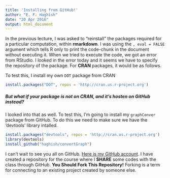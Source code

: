 ```yaml
---
title: 'Installing from GitHub!'
author: "E. F. Haghish"
date: "20 Apr 2016"
output: html_document
---
```


In the previous lecture, I was asked to "reinstall" the packages required for 
a particular computation, within **rmarkdown**. I was using the 
`, eval = FALSE` argument which tells R only to print the code-chunk in the 
document without executing it. When we tried to execute the code, we got 
an error from RStudio. I looked in the error today and it seems we have to 
specify the repository of the package. For **CRAN** packages, it would be 
as follows. 

To test this, I install my own `DOT` package from CRAN
```r
install.packages("DOT", repos = 'http://cran.us.r-project.org')
```

##### But what if your package is not on CRAN, and it's hosten on GitHub instead?

I looked into that as well. To test this, I'm going to install my `graphConver` 
package from GitHub. To do this we need to make sure we have the 'devtools' library intalled.

```r
install.packages("devtools", repos = 'http://cran.us.r-project.org')
library(devtools)
install_github("haghish/convertGraph")
```

I can't wait to see you all on GitHub. 
[Here is my GitHub account](https://github.com/haghish/). I have created a 
repository for the course where I **SHARE** some codes with the class through 
GitHub. **You Should Fork This Repository!** Forking is a term for connecting 
to an existing project created by someone else. 




